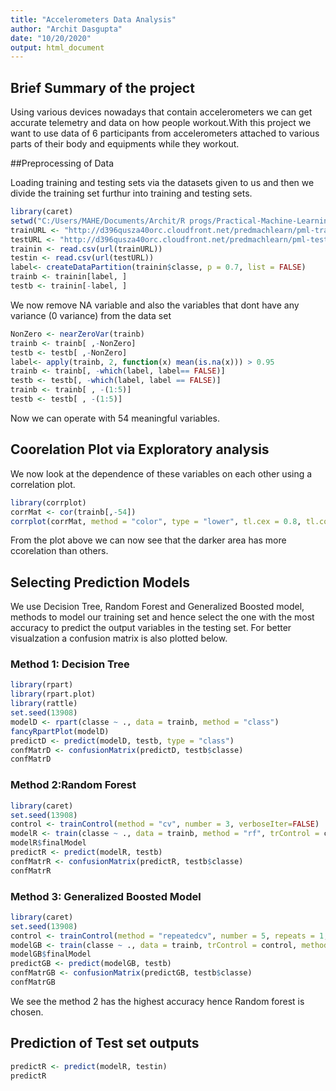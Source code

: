 ```yaml
---
title: "Accelerometers Data Analysis"
author: "Archit Dasgupta"
date: "10/20/2020"
output: html_document
---
```


## Brief Summary of the project

Using various devices nowadays that contain accelerometers we can get accurate telemetry and data on how people workout.With this project we want to use data of 6 participants from accelerometers attached to various parts of their body and equipments while they workout. 


##Preprocessing of Data 

Loading training and testing sets via the datasets given to us and then we divide the training set furthur into training and testing sets.

```r
library(caret)
setwd("C:/Users/MAHE/Documents/Archit/R progs/Practical-Machine-Learning")
trainURL <- "http://d396qusza40orc.cloudfront.net/predmachlearn/pml-training.csv"
testURL <- "http://d396qusza40orc.cloudfront.net/predmachlearn/pml-testing.csv"
trainin <- read.csv(url(trainURL))
testin <- read.csv(url(testURL))
label<- createDataPartition(trainin$classe, p = 0.7, list = FALSE)
trainb <- trainin[label, ]
testb <- trainin[-label, ]
```

We now remove NA variable and also the variables that dont have any variance (0 variance) from the data set 

```r
NonZero <- nearZeroVar(trainb)
trainb <- trainb[ ,-NonZero]
testb <- testb[ ,-NonZero]
label<- apply(trainb, 2, function(x) mean(is.na(x))) > 0.95
trainb <- trainb[, -which(label, label== FALSE)]
testb <- testb[, -which(label, label == FALSE)]
trainb <- trainb[ , -(1:5)]
testb <- testb[ , -(1:5)]
```

Now we can operate with 54 meaningful variables.

## Coorelation Plot via Exploratory analysis

We now look at the dependence of these variables on each other using a correlation plot. 

```r
library(corrplot)
corrMat <- cor(trainb[,-54])
corrplot(corrMat, method = "color", type = "lower", tl.cex = 0.8, tl.col = rgb(0,0,0))
```

From the plot above we can now see that the darker area has more ccorelation than others.

## Selecting Prediction Models

We use Decision Tree, Random Forest and Generalized Boosted model, methods to model our training set and hence select the one with the most accuracy to predict the output variables in the testing set.
For better visualzation a confusion matrix is also plotted below.

### Method 1: Decision Tree

```r
library(rpart)
library(rpart.plot)
library(rattle)
set.seed(13908)
modelD <- rpart(classe ~ ., data = trainb, method = "class")
fancyRpartPlot(modelD)
predictD <- predict(modelD, testb, type = "class")
confMatrD <- confusionMatrix(predictD, testb$classe)
confMatrD
```

### Method 2:Random Forest

```r
library(caret)
set.seed(13908)
control <- trainControl(method = "cv", number = 3, verboseIter=FALSE)
modelR <- train(classe ~ ., data = trainb, method = "rf", trControl = control)
modelR$finalModel
predictR <- predict(modelR, testb)
confMatrR <- confusionMatrix(predictR, testb$classe)
confMatrR
```

### Method 3: Generalized Boosted Model

```r
library(caret)
set.seed(13908)
control <- trainControl(method = "repeatedcv", number = 5, repeats = 1, verboseIter = FALSE)
modelGB <- train(classe ~ ., data = trainb, trControl = control, method = "gbm", verbose = FALSE)
modelGB$finalModel
predictGB <- predict(modelGB, testb)
confMatrGB <- confusionMatrix(predictGB, testb$classe)
confMatrGB
```

We see the method 2 has the highest accuracy hence Random forest is chosen.

## Prediction of Test set outputs

```r
predictR <- predict(modelR, testin)
predictR
```